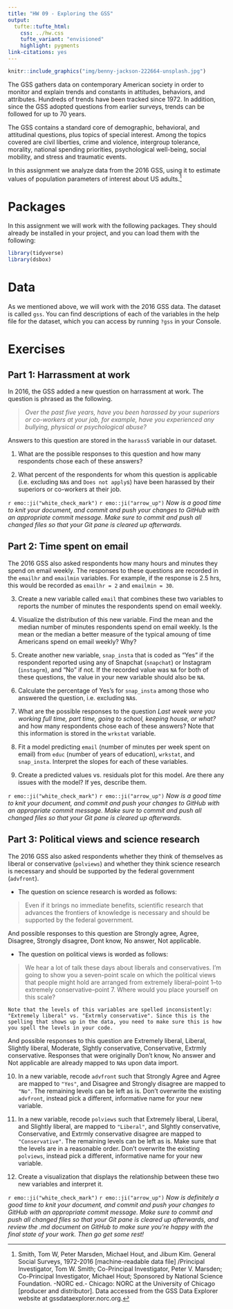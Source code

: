 ```yaml
---
title: "HW 09 - Exploring the GSS"
output: 
  tufte::tufte_html:
    css: ../hw.css
    tufte_variant: "envisioned"
    highlight: pygments
link-citations: yes
---
```


```r
knitr::include_graphics("img/benny-jackson-222664-unsplash.jpg")
```

The GSS gathers data on contemporary American society in order to monitor and 
explain trends and constants in attitudes, behaviors, and attributes. Hundreds 
of trends have been tracked since 1972. In addition, since the GSS adopted 
questions from earlier surveys, trends can be followed for up to 70 years.

The GSS contains a standard core of demographic, behavioral, and attitudinal 
questions, plus topics of special interest. Among the topics covered are civil 
liberties, crime and violence, intergroup tolerance, morality, national spending 
priorities, psychological well-being, social mobility, and stress and traumatic 
events.

In this assignment we analyze data from the 2016 GSS, using it to estimate values 
of population parameters of interest about US adults.[^1]

# Packages

In this assignment we will work with the following packages. They should already 
be installed in your project, and you can load them with the following:

```r
library(tidyverse)
library(dsbox)
```

# Data

As we mentioned above, we will work with the 2016 GSS data. The dataset is called `gss`. You can find descriptions of each of the variables in the help file for the dataset, which you can access by running `?gss` in your Console.

# Exercises

## Part 1: Harrassment at work

In 2016, the GSS added a new question on harrassment at work. The question is 
phrased as the following.

>*Over the past five years, have you been harassed by your superiors or co-workers at your job, for example, have you experienced any bullying, physical or psychological abuse?*

Answers to this question are stored in the `harass5` variable in our dataset.

1. What are the possible responses to this question and how many respondents 
chose each of these answers?

2. What percent of the respondents for whom this question is applicable  
(i.e. excluding `NA`s and `Does not apply`s) have been harassed by their superiors 
or co-workers at their job.

`r emo::ji("white_check_mark")` `r emo::ji("arrow_up")` *Now is a good time to knit your document, and commit and push your changes to GitHub with an appropriate commit message. Make sure to commit and push all changed files so that your Git pane is cleared up afterwards.*

## Part 2: Time spent on email

The 2016 GSS also asked respondents how many hours and minutes they spend on 
email weekly. The responses to these questions are recorded in the `emailhr` and 
`emailmin` variables. For example, if the response is 2.5 hrs, this would be 
recorded as `emailhr = 2` and `emailmin = 30`.

3. Create a new variable called `email` that combines these two variables to 
reports the number of minutes the respondents spend on email weekly.

4. Visualize the distribution of this new variable. Find the mean and the median 
number of minutes respondents spend on email weekly. Is the mean or the median a 
better measure of the typical amoung of time Americans spend on email weekly? Why?

5. Create another new variable, `snap_insta` that is coded as "Yes" if the 
respondent reported using any of Snapchat (`snapchat`) or Instagram (`instagrm`), 
and "No" if not. If the recorded value was `NA` for both of these questions, 
the value in your new variable should also be `NA`.

6. Calculate the percentage of Yes's for `snap_insta` among those who answered 
the question, i.e. excluding `NA`s.

7. What are the possible responses to the question *Last week were you working full time, part time, going to school, keeping house, or what?* and how many respondents 
chose each of these answers? Note that this information is stored in the `wrkstat` 
variable.

8. Fit a model predicting `email` (number of minutes per week spent on email) 
from `educ` (number of years of education), `wrkstat`, and `snap_insta`. 
Interpret the slopes for each of these variables.

9. Create a predicted values vs. residuals plot for this model. Are there any 
issues with the model? If yes, describe them.

`r emo::ji("white_check_mark")` `r emo::ji("arrow_up")` *Now is a good time to knit your document, and commit and push your changes to GitHub with an appropriate commit message. Make sure to commit and push all changed files so that your Git pane is cleared up afterwards.*

## Part 3: Political views and science research

The 2016 GSS also asked respondents whether they think of themselves as liberal 
or conservative (`polviews`) and whether they think science research is necessary 
and should be supported by the federal government (`advfront`).

- The question on science research is worded as follows:

>Even if it brings no immediate benefits, scientific research that advances the frontiers of knowledge is necessary and should be supported by the federal government.

And possible responses to this question are Strongly agree, Agree, Disagree, 
Strongly disagree, Dont know, No answer, Not applicable.

- The question on political views is worded as follows:

> We hear a lot of talk these days about liberals and conservatives. I'm going to show you a seven-point scale on which the political views that people might hold are arranged from extremely liberal--point 1--to extremely conservative--point 7. Where would you place yourself on this scale?

```marginfigure
Note that the levels of this variables are spelled inconsistently: "Extremely liberal" vs. "Extrmly conservative". Since this is the spelling that shows up in the data, you need to make sure this is how you spell the levels in your code.
```

And possible responses to this question are Extremely liberal, Liberal, Slightly 
liberal, Moderate, Slghtly conservative, Conservative, Extrmly conservative. 
Responses that were originally Don't know, No answer and Not applicable are 
already mapped to `NA`s upon data import.

10. In a new variable, recode `advfront` such that Strongly Agree and Agree are 
mapped to `"Yes"`, and Disagree and Strongly disagree are mapped to `"No"`. The 
remaining levels can be left as is. Don't overwrite the existing `advfront`, 
instead pick a different, informative name for your new variable.

11. In a new variable, recode `polviews` such that Extremely liberal, Liberal, 
and Slightly liberal, are mapped to `"Liberal"`, and Slghtly conservative, 
Conservative, and Extrmly conservative disagree are mapped to `"Conservative"`. 
The remaining levels can be left as is. Make sure that the levels are 
in a reasonable order. Don't overwrite the existing `polviews`, 
instead pick a different, informative name for your new variable.

12. Create a visualization that displays the relationship between these two 
new variables and interpret it.

`r emo::ji("white_check_mark")` `r emo::ji("arrow_up")` *Now is definitely a good time to knit your document, and commit and push your changes to GitHub with an appropriate commit message. Make sure to commit and push all changed files so that your Git pane is cleared up afterwards, and review the .md document on GitHub to make sure you're happy with the final state of your work. Then go get some rest!*

[^1]: Smith, Tom W, Peter Marsden, Michael Hout, and Jibum Kim. General Social Surveys, 1972-2016 [machine-readable data file] /Principal Investigator, Tom W. Smith; Co-Principal Investigator, Peter V. Marsden; Co-Principal Investigator, Michael Hout; Sponsored by National Science Foundation. -NORC ed.- Chicago: NORC at the University of Chicago [producer and distributor]. Data accessed from the GSS Data Explorer website at gssdataexplorer.norc.org.
[^2]: [GitHub Help - Working with large files](https://help.github.com/articles/working-with-large-files/)

